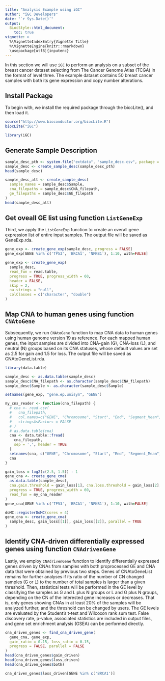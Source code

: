 ```yaml
---
title: "Analysis Example using iGC"
author: "iGC Developers"
date: "`r Sys.Date()`"
output:
  BiocStyle::html_document:
    toc: true
vignette: >
  %\VignetteIndexEntry{Vignette Title}
  %\VignetteEngine{knitr::rmarkdown}
  \usepackage[utf8]{inputenc}
---
```


In this section we will use `iGC` to perform an analysis on a subset of the breast cancer dataset selecting from The Cancer Genome Atlas (TCGA) in the format of level three. The example dataset contains 50 breast cancer samples with both its gene expression and copy number alterations.

## Install Package

To begin with, we install the required package through the biocLite(), and then load it.

```r
source("http://www.bioconductor.org/biocLite.R")
biocLite("iGC")
```

```r
library(iGC)
```

## Generate Sample Description

```r
sample_desc_pth <- system.file("extdata", "sample_desc.csv", package = "iGC")
sample_desc <- create_sample_desc(sample_desc_pth)
head(sample_desc)
```

```r
sample_desc_alt <- create_sample_desc(
  sample_names = sample_desc$Sample,
  cna_filepaths = sample_desc$CNA_filepath,
  ge_filepaths = sample_desc$GE_filepath
)
head(sample_desc_alt)
```

## Get oveall GE list using function `ListGeneExp`

Third, we apply the `ListGeneExp` function to create an overall gene expression list of entire input samples. The output file will be saved as GeneExp.rda.

```r
gene_exp <- create_gene_exp(sample_desc, progress = FALSE)
gene_exp[GENE %in% c('TP53', 'BRCA1', 'NFKB1'), 1:10, with=FALSE]
```

```r
gene_exp <- create_gene_exp(
  sample_desc,
  read_fun = read.table,
  progress = TRUE, progress_width = 60,
  header = FALSE,
  skip = 2,
  na.strings = "null",
  colClasses = c("character", "double")
)
```

## Map CNA to human genes using function `CNAtoGene`

Subsequently, we run `CNAtoGene` function to map CNA data to human genes using human genome version 19 as reference. For each mapped human genes, the input samples are divided into CNA-gain (G), CNA-loss (L), and neutral (N) groups based on its CNA statuses, whose default values are set as 2.5 for gain and 1.5 for loss. The output file will be saved as CNAtoGeneList.rda.


```r
library(data.table)

sample_desc <- as.data.table(sample_desc)
sample_desc$CNA_filepath <- as.character(sample_desc$CNA_filepath)
sample_desc$Sample <- as.character(sample_desc$Sample)

setnames(gene_exp, "gene.ep.unisym", "GENE")

```


```r
my_cna_reader <- function(cna_filepath) {
  # cna <- read.csv(
  #   cna_filepath, 
  #   col.names=c("GENE", "Chromosome", "Start", "End", "Segment_Mean"), 
  #   stringsAsFactors = FALSE
  # )
  # as.data.table(cna)
  cna <- data.table::fread(
    cna_filepath,
    sep = ',', header = TRUE
  )
  setnames(cna, c("GENE", "Chromosome", "Start", "End", "Segment_Mean"))
  cna
}

gain_loss = log2(c(2.5, 1.5)) - 1
gene_cna <- create_gene_cna(
  as.data.table(sample_desc),
  cna.gain.threshold = gain_loss[1], cna.loss.threshold = gain_loss[2],
  progress = TRUE, progress_width = 60,
  read_fun = my_cna_reader
)
gene_cna[GENE %in% c('TP53', 'BRCA1', 'NFKB1'), 1:10, with=FALSE]
```

```r
doMC::registerDoMC(cores = 4)
gene_cna <- create_gene_cna(
  sample_desc, gain_loss[[1]], gain_loss[[2]], parallel = TRUE
)
```


## Identify CNA-driven differentially expressed genes using function `CNAdrivenGene`

Lastly, we employ `CNAdrivenGene` function to identify differentially expressed genes driven by CNAs from samples with both proprocessed GE and CNA data that were obtained by previous two steps. Genes of CNAtoGeneList remains for further analyses if its ratio of the number of CN changed samples (G or L) to the number of total samples is larger than a given threshold. Then, statistical tests will be performed in the GE level by classifying the samples as G and L plus N groups or L and G plus N groups, depending on the CN of the interested gene increases or decreases.
That is, only genes showing CNAs in at least 20% of the samples will be analyzed further, and the threshold can be changed by users. The GE levels are evaluated by the Student’s t-test and Wilcoxon rank sum test. False discovery rate, p-value, associated statistics are included in output files, and gene set enrichment analysis (GSEA) can be performed directly.

```r
cna_driven_genes <- find_cna_driven_gene(
  gene_cna, gene_exp,
  gain_ratio = 0.15, loss_ratio = 0.15,
  progress = FALSE, parallel = FALSE
)
head(cna_driven_genes$gain_driven)
head(cna_driven_genes$loss_driven)
head(cna_driven_genes$both)
```

```r
cna_driven_genes$loss_driven[GENE %in% c('BRCA1')]
```
